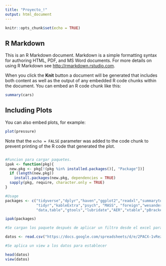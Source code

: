 ```yaml
---
title: "Proyecto_!"
output: html_document
---
```


```r
knitr::opts_chunk$set(echo = TRUE)
```

## R Markdown

This is an R Markdown document. Markdown is a simple formatting syntax for authoring HTML, PDF, and MS Word documents. For more details on using R Markdown see <http://rmarkdown.rstudio.com>.

When you click the **Knit** button a document will be generated that includes both content as well as the output of any embedded R code chunks within the document. You can embed an R code chunk like this:

```r
summary(cars)
```

## Including Plots

You can also embed plots, for example:

```r
plot(pressure)
```

Note that the `echo = FALSE` parameter was added to the code chunk to prevent printing of the R code that generated the plot.

```r



```


```r
#Funcion para cargar paquetes. 
ipak <- function(pkg){
  new.pkg <- pkg[!(pkg %in% installed.packages()[, "Package"])]
  if (length(new.pkg)) 
    install.packages(new.pkg, dependencies = TRUE)
  sapply(pkg, require, character.only = TRUE)
}

#Usage
packages <- c("tidyverse","dplyr","haven","ggplot2","readxl","summarytools", "patchwork","stringr",
              "tidyr","kableExtra","psych", "MASS", "foreign","wesanderson","ggpubr", "Rmisc",
              "data,table","gtools","lubridate","AER","xtable","pBrackets","Hmisc","ri","ggpubr")

ipak(packages)

```

```r
#Se cargan los paquete después de aplicar un filtro desde el excel para la base de datos. solamente se dejan las difunciones que responden a transtornoS mentales. Debido a la utilización de ñ y tildes se ocupa el parametro  fileEncoding = "UTF-8-BOM" para solucinar el problema y que la base de datos este más limpia. 

datos <- read.csv("https://docs.google.com/spreadsheets/d/e/2PACX-1vRez7yA-Sprhxj-mh29zQNZamqY6Tb69vGlkMw5JdMakclwacJH70LzFMGuHrbYvp4YEd2VnQ1MIext/pub?output=csv",  fileEncoding = "UTF-8-BOM")

#Se aplica un view a los datos para establecer

head(datos)
view(datos)

```



